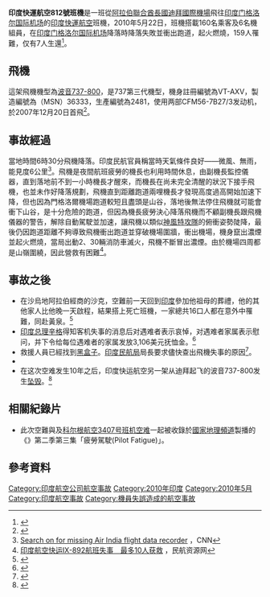 {{noteTA
|1=zh-hans:黑匣子;zh-hk:黑盒;zh-tw:黑盒子;
}}
{{Infobox Airliner accident
|name = 印度快運航空812號班機空難
|Crash image = Air India Express Boeing 737-800 SDS-1.jpg
|Image caption = 事故客机，摄于2008年
|Date = 2010年5月22日
|Type =機師失誤，飛機衝出跑道，疲勞飛行
|Site = {{IND}}[[门格洛尔国际机场|门格洛尔国际机场]]
|Coordinates = {{coord|12|56|48|N|074|52|25|E|type:airport|display=inline,title}}
|Fatalities = 159
|Injuries = 
|Aircraft1 = 
|Aircraft Type = [[波音737-800|波音737-800]]
|Operator = [[印度快運航空|印度快運航空]]
|Origin = {{ARE}}[[杜拜國際機場|杜拜國際機場]]
|Last stopover = 
|Destination = {{IND}}[[门格洛尔国际机场|门格洛尔国际机场]]
|Tail Number = [http://www.airliners.net/search/photo.search?regsearch=VT-AXV VT-AXV]
|Ship name = 
|Captain = F. Glusica（[[塞爾維亞|塞爾維亞]]） 
|Co-Pilot = S.S. Ahluwalia（[[印度|印度]]）
|Passengers = 160人
|Crew = 6
|Survivors = 7
}}

'''印度快運航空812號班機'''是一班從[[阿拉伯聯合酋長國|阿拉伯聯合酋長國]][[迪拜國際機場|迪拜國際機場]]飛往[[印度|印度]][[门格洛尔国际机场|门格洛尔国际机场]]的[[印度快運航空|印度快運航空]]班機，2010年5月22日，班機搭載160名乘客及6名機組員，在[[印度|印度]][[门格洛尔国际机场|门格洛尔国际机场]]降落時降落失敗並衝出跑道，起火燃燒，159人罹難，仅有7人生還<ref>{{Cite web |url=http://www.nownews.com/2010/05/23/334-2606319.htm |title=印度空難159死　疑跑道緩衝區太短釀禍 |access-date=2010-05-29 |archive-date=2010-05-26 |archive-url=https://web.archive.org/web/20100526152958/http://www.nownews.com/2010/05/23/334-2606319.htm |dead-url=no }}</ref>。

== 飛機 ==
這架飛機機型為[[波音737|波音737-800]]，是737第三代機型，機身註冊編號為VT-AXV，製造編號為（MSN）36333，生產編號為2481，使用两部CFM56-7B27/3发动机，於2007年12月20日首飛<ref name=ASN220510>{{cite web |url=http://aviation-safety.net/database/record.php?id=20100522-0 |title=Accident description |publisher=Aviation Safety Network |accessdate=2010-05-22 |archive-date=2012-04-01 |archive-url=https://www.webcitation.org/66b3fHsIp?url=http://aviation-safety.net/database/record.php?id=20100522-0 |dead-url=no }}</ref>。

== 事故經過 ==
當地時間6時30分飛機降落。印度民航官員稱當時天氣條件良好——微風、無雨，能見度6公里<ref>[http://edition.cnn.com/2010/WORLD/asiapcf/05/23/india.plane.crash/index.html?hpt=T2 Search on for missing Air India flight data recorder] {{WebCite|url=https://www.webcitation.org/66A8WeZfa?url=http://edition.cnn.com/2010/WORLD/asiapcf/05/23/india.plane.crash/index.html?hpt=T2 |date=20120314172855 |dateformat=iso }}，CNN</ref>。飛機是夜間航班疲勞的機長也利用時間休息，由副機長監控儀器，直到落地前不到一小時機長才醒來，而機長在尚未完全清醒的狀況下接手飛機，也並未作好降落規劃，飛機直到距離跑道兩哩機長才發現高度過高開始加速下降，但也因為門格洛爾機場跑道較短且盡頭是山谷，落地後無法停住飛機就可能會衝下山谷，是十分危險的跑道，但因為機長疲勞決心降落飛機而不顧副機長跟飛機儀器的警告，解除自動駕駛並加速，讓飛機以類似[[神風特攻隊|神風特攻隊]]的俯衝姿勢陡降，最後仍因跑道距離不夠導致飛機衝出跑道並穿破機場圍牆，衝出機場，機身竄出濃煙並起火燃燒，當局出動2、30輛消防車滅火，飛機不斷冒出濃煙。由於機場四周都是山嶺圍繞，因此營救有困難<ref>[http://news.carnoc.com/list/161/161336.html 印度航空快运IX-892航班失事　最多10人获救] {{Wayback|url=http://news.carnoc.com/list/161/161336.html |date=20200208003536 }}，民航资源网</ref>。

== 事故之後 ==
*在沙烏地阿拉伯經商的沙克，空難前一天回到[[印度|印度]]參加他祖母的葬禮，他的其他家人比他晚一天啟程，結果搭上死亡班機，一家總共16口人都在意外中罹難，同赴黃泉。<ref>{{Cite news|url=http://news.cnyes.com/Content/20100523/KC9BP4NDX07S6.shtml|title=印度空難 有一家死了16口人|accessdate=2010-10-01|archive-date=2021-06-01|archive-url=https://web.archive.org/web/20210601085413/https://news.cnyes.com/news/id/2627078|dead-url=no}}</ref>
*[[印度总理|印度总理]][[曼莫汉·辛格|辛格]]得知客机失事的消息后对遇难者表示哀悼，对遇难者家属表示慰问，并下令给每位遇难者的家属发放3,106美元抚恤金。<ref>{{Cite web|url=http://gcontent.nddaily.com/d/ba/dba132f6ab6a3e3d/Blog/32b/3dc194.html?t=1274514560|title=印度客机失事造成158人遇难 8人幸存}}{{Dead link}}</ref>
*救援人員已經找到[[黑盒子|黑盒子]]。[[印度民航局|印度民航局]]局長要求儘快查出飛機失事的原因<ref>{{Cite news|url=http://dailynews.sina.com/bg/news/int/bcc/20100522/04361463454.html|title=印度航空空難　已找到黑盒子|accessdate=2010-05-29|archive-date=2016-03-04|archive-url=https://web.archive.org/web/20160304115708/http://dailynews.sina.com/bg/news/int/bcc/20100522/04361463454.html|dead-url=no}}</ref>。
*{{Citation needed|調查初期，透過黑盒子調查人員在錄音裡聽到打鼾聲，顯示機長在航程中因為疲勞在睡覺，讓調查人員深感驚訝，而後調查結果顯示機長不合理的降落行為是因為機長處於睡後遲鈍的精神狀態，使其在距離不夠的狀況下仍企圖降落飛機而導致飛機墜毀。|time=2021-06-01T08:51:29+00:00}}
*在这次空难发生10年之后，印度快运航空另一架从迪拜起飞的波音737-800发生[[印度快運航空1344號班機空難|坠毁]]。<ref>{{cite news |date=2020-08-07 |title=Air India Express plane with 191 from Dubai skids off Kozhikode runway, pilot killed |url=https://www.hindustantimes.com/india-news/air-india-express-aircraft-from-dubai-to-calicut-with-191-passengers-crashes-reports/story-EC7jvZELVkWi32EgT2ZOmJ.html |work=[[Hindustan_Times|Hindustan Times]] |access-date=2020-08-07 |archive-date=2020-08-08 |archive-url=https://web.archive.org/web/20200808083600/https://www.hindustantimes.com/india-news/air-india-express-aircraft-from-dubai-to-calicut-with-191-passengers-crashes-reports/story-EC7jvZELVkWi32EgT2ZOmJ.html/ |dead-url=no }}</ref>

== 相關紀錄片 ==
* 此次空難與{{link-en|科普瑞特航空5966號班機空難|Corporate_Airlines_Flight_5966}}及[[科尔根航空3407号班机|科尔根航空3407号班机空难]]一起被收錄於[[國家地理頻道|國家地理頻道]]製播的《{{link-en|空难事件簿|Aircrash Confidential}}》第二季第三集「疲勞駕駛(Pilot Fatigue)」。

==參考資料==
{{Reflist}}

{{2010年航空事故}}
[[Category:印度航空公司航空事故|Category:印度航空公司航空事故]]
[[Category:2010年印度|Category:2010年印度]]
[[Category:2010年5月|Category:2010年5月]]
[[Category:印度航空事故|Category:印度航空事故]]
[[Category:機員失誤造成的航空事故|Category:機員失誤造成的航空事故]]